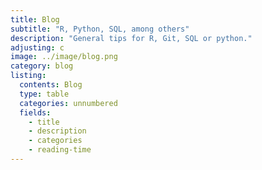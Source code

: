 ```yaml
---
title: Blog
subtitle: "R, Python, SQL, among others"
description: "General tips for R, Git, SQL or python."
adjusting: c
image: ../image/blog.png
category: blog
listing: 
  contents: Blog 
  type: table
  categories: unnumbered
  fields: 
    - title
    - description
    - categories
    - reading-time
---
```


